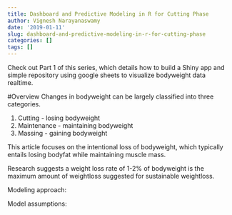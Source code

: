 ```yaml
---
title: Dashboard and Predictive Modeling in R for Cutting Phase
author: Vignesh Narayanaswamy
date: '2019-01-11'
slug: dashboard-and-predictive-modeling-in-r-for-cutting-phase
categories: []
tags: []
---
```


Check out Part 1 of this series, which details how to build a Shiny app and simple repository using google sheets to visualize bodyweight data realtime. 

#Overview
Changes in bodyweight can be largely classified into three categories.

1. Cutting - losing bodyweight
2. Maintenance - maintaining bodyweight   
3. Massing - gaining bodyweight

This article focuses on the intentional loss of bodyweight, which typically entails losing bodyfat while maintaining muscle mass. 

Research suggests a weight loss rate of 1-2% of bodyweight is the maximum amount of weightloss suggested for sustainable weightloss. 

Modeling approach:


Model assumptions:

